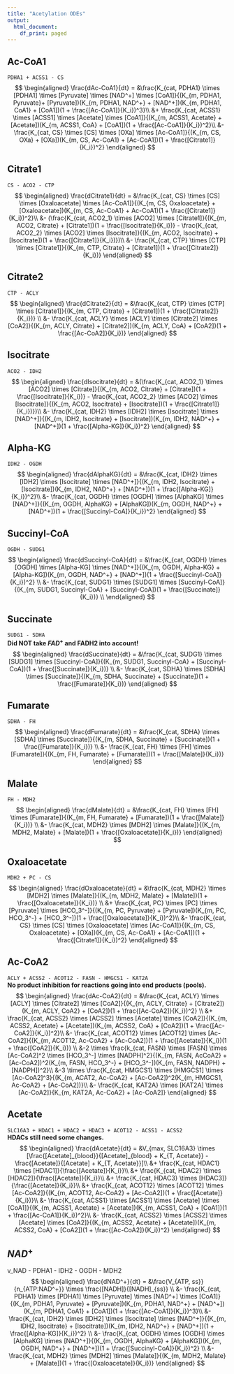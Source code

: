 ```yaml
---
title: "Acetylation ODEs"
output:
  html_document:
    df_print: paged
---
```


## Ac-CoA1
`PDHA1 + ACSS1 - CS`
$$
\begin{aligned}
\frac{dAc-CoA1}{dt} = &\frac{K_{cat, PDHA1} \times [PDHA1] \times [Pyruvate] \times [NAD^+] \times [CoA1]}{(K_{m, PDHA1, Pyruvate}+ [Pyruvate])(K_{m, PDHA1, NAD^+} + [NAD^+])(K_{m, PDHA1, CoA1} + [CoA1])(1 + \frac{[Ac-CoA1]}{K_i})^3}\\
&+ \frac{K_{cat, ACSS1} \times [ACSS1] \times [Acetate] \times [CoA1]}{(K_{m, ACSS1, Acetate} + [Acetate])(K_{m, ACSS1, CoA} + [CoA1])(1 + \frac{[Ac-CoA1]}{K_i})^2}\\
&- \frac{K_{cat, CS} \times [CS] \times [OXa] \times [Ac-CoA1]}{(K_{m, CS, OXa} + [OXa])(K_{m, CS, Ac-CoA1} + [Ac-CoA1])(1 + \frac{[Citrate1]}{K_i})^2}
\end{aligned}
$$

## Citrate1
`CS - ACO2 - CTP`
$$
\begin{aligned}
\frac{dCitrate1}{dt} = &\frac{K_{cat, CS} \times [CS] \times [Oxaloacetate] \times [Ac-CoA1]}{(K_{m, CS, Oxaloacetate} + [Oxaloacetate])(K_{m, CS, Ac-CoA1} + Ac-CoA1)(1 + \frac{[Citrate1]}{K_i})^2}\\
&- (\frac{K_{cat, ACO2_1} \times [ACO2] \times [Citrate1]}{(K_{m, ACO2, Citrate} + [Citrate1])(1 + \frac{[Isocitrate]}{K_i})} - \frac{K_{cat, ACO2_2} \times [ACO2] \times [Isocitrate]}{(K_{m, ACO2, Isocitrate} + [Isocitrate])(1 + \frac{[Citrate1]}{K_i})})\\
&- \frac{K_{cat, CTP} \times [CTP] \times [Citrate1]}{(K_{m, CTP, Citrate} + [Citrate1])(1 + \frac{[Citrate2]}{K_i})}
\end{aligned}
$$

## Citrate2
`CTP - ACLY`
$$
\begin{aligned}
\frac{dCitrate2}{dt} = &\frac{K_{cat, CTP} \times [CTP] \times [Citrate1]}{(K_{m, CTP, Citrate} + [Citrate1])(1 + \frac{[Citrate2]}{K_i})} \\
&- \frac{K_{cat, ACLY} \times [ACLY] \times [Citrate2] \times [CoA2]}{(K_{m, ACLY, Citrate} + [Citrate2])(K_{m, ACLY, CoA} + [CoA2])(1 + \frac{[Ac-CoA2]}{K_i})}
\end{aligned}
$$


## Isocitrate
`ACO2 - IDH2`
$$
\begin{aligned}
\frac{dIsocitrate}{dt} = &(\frac{K_{cat, ACO2_1} \times [ACO2] \times [Citrate]}{(K_{m, ACO2, Citrate} + [Citrate])(1 + \frac{[Isocitrate]}{K_i})} - \frac{K_{cat, ACO2_2} \times [ACO2] \times [Isocitrate]}{(K_{m, ACO2, Isocitrate} + [Isocitrate])(1 + \frac{[Citrate1]}{K_i})})\\
&- \frac{K_{cat, IDH2} \times [IDH2] \times [Isocitrate] \times [NAD^+]}{(K_{m, IDH2, Isocitrate} + [Isocitrate])(K_{m, IDH2, NAD^+} + [NAD^+])(1 + \frac{[Alpha-KG]}{K_i})^2}
\end{aligned}
$$

## Alpha-KG
`IDH2 - OGDH`
$$
\begin{aligned}
\frac{dAlphaKG}{dt} = &\frac{K_{cat, IDH2} \times [IDH2] \times [Isocitrate] \times [NAD^+]}{(K_{m, IDH2, Isocitrate} + [Isocitrate])(K_{m, IDH2, NAD^+} + [NAD^+])(1 + \frac{[Alpha-KG]}{K_i})^2}\\
&- \frac{K_{cat, OGDH} \times [OGDH] \times [AlphaKG] \times [NAD^+]}{(K_{m, OGDH, AlphaKG} + [AlphaKG])(K_{m, OGDH, NAD^+} + [NAD^+])(1 + \frac{[Succinyl-CoA]}{K_i})^2}
\end{aligned}
$$
<P style="page-break-before: always">

## Succinyl-CoA
`OGDH - SUDG1`
$$
\begin{aligned}
\frac{dSuccinyl-CoA}{dt} = &\frac{K_{cat, OGDH} \times [OGDH] \times [Alpha-KG] \times [NAD^+]}{(K_{m, OGDH, Alpha-KG} + [Alpha-KG])(K_{m, OGDH, NAD^+} + [NAD^+])(1 + \frac{[Succinyl-CoA]}{K_i})^2} \\
&- \frac{K_{cat, SUDG1} \times [SUDG1] \times [Succinyl-CoA]}{(K_{m, SUDG1, Succinyl-CoA} + [Succinyl-CoA])(1 + \frac{[Succinate]}{K_i})} \\
\end{aligned}
$$

## Succinate
`SUDG1 - SDHA`  
**Did NOT take $FAD^+$ and FADH2 into account!**
$$
\begin{aligned}
\frac{dSuccinate}{dt} = &\frac{K_{cat, SUDG1} \times [SUDG1] \times [Succinyl-CoA]}{(K_{m, SUDG1, Succinyl-CoA} + [Succinyl-CoA])(1 + \frac{[Succinate]}{K_i})} \\
&- \frac{K_{cat, SDHA} \times [SDHA] \times [Succinate]}{(K_{m, SDHA, Succinate} + [Succinate])(1 + \frac{[Fumarate]}{K_i})}
\end{aligned}
$$

## Fumarate
`SDHA - FH`
$$
\begin{aligned}
\frac{dFumarate}{dt} = &\frac{K_{cat, SDHA} \times [SDHA] \times [Succinate]}{(K_{m, SDHA, Succinate} + [Succinate])(1 + \frac{[Fumarate]}{K_i})} \\
&- \frac{K_{cat, FH} \times [FH] \times [Fumarate]}{(K_{m, FH, Fumarate} + [Fumarate])(1 + \frac{[Malate]}{K_i})}
\end{aligned}
$$

## Malate
`FH - MDH2`
$$
\begin{aligned}
\frac{dMalate}{dt} = &\frac{K_{cat, FH} \times [FH] \times [Fumarate]}{(K_{m, FH, Fumarate} + [Fumarate])(1 + \frac{[Malate]}{K_i})} \\
&- \frac{K_{cat, MDH2} \times [MDH2] \times [Malate]}{(K_{m, MDH2, Malate} + [Malate])(1 + \frac{[Oxaloacetate]}{K_i})}
\end{aligned}
$$

## Oxaloacetate
`MDH2 + PC - CS`
$$
\begin{aligned}
\frac{dOxaloacetate}{dt} = &\frac{K_{cat, MDH2} \times [MDH2] \times [Malate]}{(K_{m, MDH2, Malate} + [Malate])(1 + \frac{[Oxaloacetate]}{K_i})} \\
&+ \frac{K_{cat, PC} \times [PC] \times [Pyruvate] \times [HCO_3^-]}{(K_{m, PC, Pyruvate} + [Pyruvate])(K_{m, PC, HCO_3^-} + [HCO_3^-])(1 + \frac{[Oxaloacetate]}{K_i})^2}\\
&- \frac{K_{cat, CS} \times [CS] \times [Oxaloacetate] \times [Ac-CoA1]}{(K_{m, CS, Oxaloacetate} + [OXa])(K_{m, CS, Ac-CoA1} + [Ac-CoA1])(1 + \frac{[Citrate1]}{K_i})^2}
\end{aligned}
$$
<P style="page-break-before: always">

## Ac-CoA2
`ACLY + ACSS2 - ACOT12 - FASN - HMGCS1 - KAT2A`  
**No product inhibition for reactions going into end products (pools).**
$$
\begin{aligned}
\frac{dAc-CoA2}{dt} = &\frac{K_{cat, ACLY} \times [ACLY] \times [Citrate2] \times [CoA2]}{(K_{m, ACLY, Citrate} + [Citrate2])(K_{m, ACLY, CoA2} + [CoA2])(1 + \frac{[Ac-CoA2]}{K_i})^2} \\
&+ \frac{K_{cat, ACSS2} \times [ACSS2] \times [Acetate] \times [CoA2]}{(K_{m, ACSS2, Acetate} + [Acetate])(K_{m, ACSS2, CoA} + [CoA2])(1 + \frac{[Ac-CoA2]}{K_i})^2}\\
&- \frac{K_{cat, ACOT12} \times [ACOT12] \times [Ac-CoA2]}{(K_{m, ACOT12, Ac-CoA2} + [Ac-CoA2])(1 + \frac{[Acetate]}{K_i})(1 + \frac{[CoA2]}{K_i})} \\
&-2 \times \frac{k_{cat, FASN} \times [FASN] \times [Ac-CoA2]^2 \times [HCO_3^-] \times [NADPH]^2}{(K_{m, FASN, AcCoA2} + [Ac-CoA2])^2(K_{m, FASN, HCO_3^-} + [HCO_3^-])(K_{m, FASN, NADPH} + [NADPH])^2}\\
&-3 \times \frac{K_{cat, HMGCS1} \times [HMGCS1] \times [Ac-CoA2]^3}{(K_{m, ACAT2, Ac-CoA2} + [Ac-CoA2])^2(K_{m, HMGCS1, Ac-CoA2} + [Ac-CoA2])}\\
&- \frac{K_{cat, KAT2A} \times [KAT2A] \times [Ac-CoA2]}{K_{m, KAT2A, Ac-CoA2} + [Ac-CoA2]}
\end{aligned}
$$

## Acetate
`SLC16A3 + HDAC1 + HDAC2 + HDAC3 + ACOT12 - ACSS1 - ACSS2`  
**HDACs still need some changes.**
$$
\begin{aligned}
\frac{dAcetate}{dt} = &V_{max, SLC16A3} \times [\frac{[Acetate]_{blood}}{[Acetate]_{blood} + K_{T, Acetate}} - \frac{[Acetate]}{[Acetate] + K_{T, Acetate}}]\\
&+ \frac{K_{cat, HDAC1} \times [HDAC1]}{\frac{[Acetate]}{K_i}}\\
&+ \frac{K_{cat, HDAC2} \times [HDAC2]}{\frac{[Acetate]}{K_i}}\\
&+ \frac{K_{cat, HDAC3} \times [HDAC3]}{\frac{[Acetate]}{K_i}}\\
&+ \frac{K_{cat, ACOT12} \times [ACOT12] \times [Ac-CoA2]}{(K_{m, ACOT12, Ac-CoA2} + [Ac-CoA2])(1 + \frac{[Acetate]}{K_i})}\\
&- \frac{K_{cat, ACSS1} \times [ACSS1] \times [Acetate] \times [CoA1]}{(K_{m, ACSS1, Acetate} + [Acetate])(K_{m, ACSS1, CoA} + [CoA1])(1 + \frac{[Ac-CoA1]}{K_i})^2}\\
&- \frac{K_{cat, ACSS2} \times [ACSS2] \times [Acetate] \times [CoA2]}{(K_{m, ACSS2, Acetate} + [Acetate])(K_{m, ACSS2, CoA} + [CoA2])(1 + \frac{[Ac-CoA2]}{K_i})^2}
\end{aligned}
$$
<P style="page-break-before: always">

## $NAD^+$
v_NAD - PDHA1 - IDH2 - OGDH - MDH2
$$
\begin{aligned}
\frac{dNAD^+}{dt} = &\frac{V_{ATP, ss}}{n_{ATP:NAD^+}} \times \frac{[NADH]}{[NADH]_{ss}} \\
&- \frac{K_{cat, PDHA1} \times [PDHA1] \times [Pyruvate] \times [NAD^+] \times [CoA1]}{(K_{m, PDHA1, Pyruvate} + [Pyruvate])(K_{m, PDHA1, NAD^+} + [NAD^+])(K_{m, PDHA1, CoA1} + [CoA1])(1 + \frac{[Ac-CoA1]}{K_i})^3}\\
&- \frac{K_{cat, IDH2} \times [IDH2] \times [Isocitrate] \times [NAD^+]}{(K_{m, IDH2, Isocitrate} + [Isocitrate])(K_{m, IDH2, NAD^+} + [NAD^+])(1 + \frac{[Alpha-KG]}{K_i})^2} \\
&- \frac{K_{cat, OGDH} \times [OGDH] \times [AlphaKG] \times [NAD^+]}{(K_{m, OGDH, AlphaKG} + [AlphaKG])(K_{m, OGDH, NAD^+} + [NAD^+])(1 + \frac{[Succinyl-CoA]}{K_i})^2} \\
&- \frac{K_{cat, MDH2} \times [MDH2] \times [Malate]}{(K_{m, MDH2, Malate} + [Malate])(1 + \frac{[Oxaloacetate]}{K_i})}
\end{aligned}
$$

